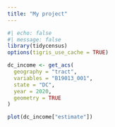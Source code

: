 ```yaml
---
title: "My project"
---
```


```r
#| echo: false
#| message: false
library(tidycensus)
options(tigris_use_cache = TRUE)

dc_income <- get_acs(
  geography = "tract", 
  variables = "B19013_001",
  state = "DC", 
  year = 2020,
  geometry = TRUE
)

plot(dc_income["estimate"])
```
